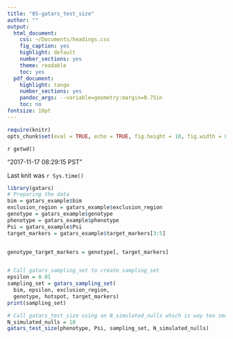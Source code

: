 ```yaml
---
title: "05-gatars_test_size"
author: ""
output:
  html_document:
    css: ~/Documents/headings.css
    fig_caption: yes
    highlight: default
    number_sections: yes
    theme: readable
    toc: yes
  pdf_document:
    highlight: tango
    number_sections: yes
    pandoc_args: --variable=geometry:margin=0.75in
    toc: no
fontsize: 10pt
---
```

<A NAME="top"> </A>

```r
require(knitr)
opts_chunk$set(eval = TRUE, echo = TRUE, fig.height = 10, fig.width = 8, tidy=FALSE)
```

`r getwd()`  

"2017-11-17 08:29:15 PST"

Last knit was `r Sys.time()`

```r
library(gatars)
# Preparing the data
bim = gatars_example$bim
exclusion_region = gatars_example$exclusion_region
genotype = gatars_example$genotype
phenotype = gatars_example$phenotype
Psi = gatars_example$Psi
target_markers = gatars_example$target_markers[3:5]


genotype_target_markers = genotype[, target_markers]


# Call gatars_sampling_set to create sampling_set
epsilon = 0.01
sampling_set = gatars_sampling_set(
  bim, epsilon, exclusion_region,
  genotype, hotspot, target_markers)
print(sampling_set)

# Call gatars_test_size using an N_simulated_nulls which is way too small
N_simulated_nulls = 10
gatars_test_size(phenotype, Psi, sampling_set, N_simulated_nulls)
```
